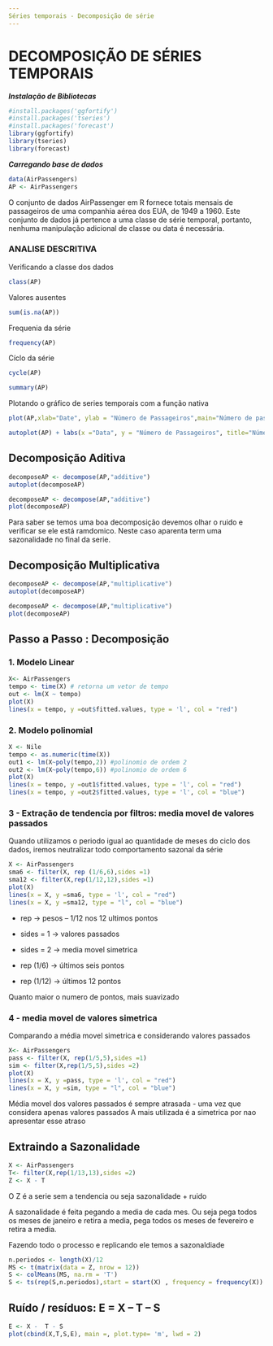 ```yaml
---
Séries temporais - Decomposição de série
---
```


# DECOMPOSIÇÃO DE SÉRIES TEMPORAIS

***Instalação de Bibliotecas***

```r
#install.packages('ggfortify')
#install.packages('tseries')
#install.packages('forecast')
library(ggfortify)
library(tseries)
library(forecast)
```

***Carregando base de dados***

```r
data(AirPassengers)
AP <- AirPassengers
```

O conjunto de dados AirPassenger em R fornece totais mensais de passageiros de uma companhia aérea dos EUA, de 1949 a 1960. Este conjunto de dados já pertence a uma classe de série temporal, portanto, nenhuma manipulação adicional de classe ou data é necessária.

### ANALISE DESCRITIVA

Verificando a classe dos dados

```r
class(AP)
```

Valores ausentes

```r
sum(is.na(AP))
```

Frequenia da série

```r
frequency(AP)
```

Cíclo da série

```r
cycle(AP)
```

```r
summary(AP)
```

Plotando o gráfico de series temporais com a função nativa

```r
plot(AP,xlab="Date", ylab = "Número de Passageiros",main="Número de passageiros de 1949 a 1961")
```

```r
autoplot(AP) + labs(x ="Data", y = "Número de Passageiros", title="Número de passageiros de 1949 a 1961")
```

## Decomposição Aditiva

```r
decomposeAP <- decompose(AP,"additive")
autoplot(decomposeAP)

```

```r
decomposeAP <- decompose(AP,"additive")
plot(decomposeAP)

```

Para saber se temos uma boa decomposição devemos olhar o ruido e verificar se ele está ramdomico. Neste caso aparenta term uma sazonalidade no final da serie.

## Decomposição Multiplicativa

```r
decomposeAP <- decompose(AP,"multiplicative")
autoplot(decomposeAP)
```

```r
decomposeAP <- decompose(AP,"multiplicative")
plot(decomposeAP)
```

## Passo a Passo : Decomposição

### 1. Modelo Linear

```r
X<- AirPassengers
tempo <- time(X) # retorna um vetor de tempo
out <- lm(X ~ tempo)
plot(X)
lines(x = tempo, y =out$fitted.values, type = 'l', col = "red")

```

### 2. Modelo polinomial

```r
X <- Nile
tempo <- as.numeric(time(X))
out1 <- lm(X~poly(tempo,2)) #polinomio de ordem 2
out2 <- lm(X~poly(tempo,6)) #polinomio de ordem 6
plot(X)
lines(x = tempo, y =out1$fitted.values, type = 'l', col = "red")
lines(x = tempo, y =out2$fitted.values, type = 'l', col = "blue")
```

### 3 - Extração de tendencia por filtros: media movel de valores passados

Quando utilizamos o periodo igual ao quantidade de meses do ciclo dos dados, iremos neutralizar todo comportamento sazonal da série

```r
X <- AirPassengers
sma6 <- filter(X, rep (1/6,6),sides =1)
sma12 <- filter(X,rep(1/12,12),sides =1)
plot(X)
lines(x = X, y =sma6, type = 'l', col = "red")
lines(x = X, y =sma12, type = "l", col = "blue")
```

-   rep -\> pesos -- 1/12 nos 12 ultimos pontos

-   sides = 1 -\> valores passados

-   sides = 2 -\> media movel simetrica

-   rep (1/6) -\> últimos seis pontos

-   rep (1/12) -\> últimos 12 pontos

Quanto maior o numero de pontos, mais suavizado

### 4 - media movel de valores simetrica

Comparando a média movel simetrica e considerando valores passados

```r
X<- AirPassengers
pass <- filter(X, rep(1/5,5),sides =1)
sim <- filter(X,rep(1/5,5),sides =2)
plot(X)
lines(x = X, y =pass, type = 'l', col = "red")
lines(x = X, y =sim, type = "l", col = "blue")
```

Média movel dos valores passados é sempre atrasada - uma vez que considera apenas valores passados A mais utilizada é a simetrica por nao apresentar esse atraso

## Extraindo a Sazonalidade

```r
X <- AirPassengers
T<- filter(X,rep(1/13,13),sides =2)
Z <- X - T
```

O Z é a serie sem a tendencia ou seja sazonalidade + ruido

A sazonalidade é feita pegando a media de cada mes. Ou seja pega todos os meses de janeiro e retira a media, pega todos os meses de fevereiro e retira a media.

Fazendo todo o processo e replicando ele temos a sazonaldiade

```r
n.periodos <- length(X)/12
MS <- t(matrix(data = Z, nrow = 12))
S <- colMeans(MS, na.rm = 'T')
S <- ts(rep(S,n.periodos),start = start(X) , frequency = frequency(X))
```

## Ruído / resíduos: E = X -- T -- S

```r
E <- X -  T - S
plot(cbind(X,T,S,E), main =, plot.type= 'm', lwd = 2)
```
